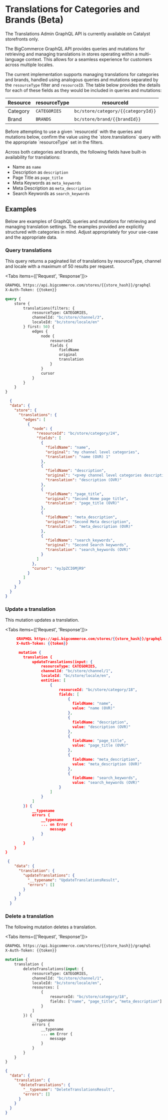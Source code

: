 # Translations for Categories and Brands (Beta)

<Callout type="info">
The Translations Admin GraphQL API is currently available on Catalyst storefronts only.
</Callout>

The BigCommerce GraphQL API provides queries and mutations for retrieving and managing translations in stores operating within a multi-language context. This allows for a seamless experience for customers across multiple locales.

The current implementation supports managing translations for categories and brands, handled using analogous queries and mutations separated by the `resourceType` filter and `resourceID`. The table below provides the details for each of these fields as they would be included in queries and mutations:

| Resource | resourceType | resourceId |
| --- | --- | --- |
| Category | `CATEGORIES` | `bc/store/category/{{categoryId}}` |
| Brand | `BRANDS` | `bc/store/brand/{{brandId}}` |

<Callout type="info">
Before attempting to use a given `resourceId` with the queries and mutations below, confirm the value using the `store.translations` query with the appropriate `resourceType` set in the filters.
</Callout>

Across both categories and brands, the following fields have built-in availability for translations:
* Name as `name`
* Description as `description`
* Page Title as `page_title`
* Meta Keywords as `meta_keywords`
* Meta Description as `meta_description`
* Search Keywords as `search_keywords`

## Examples

Below are examples of GraphQL queries and mutations for retrieving and managing translation settings. The examples provided are explicitly structured with categories in mind. Adjust appropriately for your use-case and the appropriate data.

### Query translations

This query returns a paginated list of translations by resourceType, channel and locale with a maximum of 50 results per request.  

<Tabs items={['Request', 'Response']}>
<Tab>

```graphql filename="Example mutation: Query a translation" showLineNumbers copy
GRAPHQL https://api.bigcommerce.com/stores/{{store_hash}}/graphql
X-Auth-Token: {{token}}

query {
    store {
        translations(filters: {
            resourceType: CATEGORIES,
            channelId: "bc/store/channel/3",
            localeId: "bc/store/locale/en"
        } first: 50) {
            edges {
                node {
                    resourceId
                    fields {
                        fieldName
                        original
                        translation
                    }
                }
                cursor
            }
        }
    }
}

```
</Tab>
<Tab>

```json filename="Example query: Query a translation" showLineNumbers copy
  {
  "data": {
    "store": {
      "translations": {
        "edges": [
          {
            "node": {
              "resourceId": "bc/store/category/24",
              "fields": [
                {
                  "fieldName": "name",
                  "original": "my channel level categories",
                  "translation": "name (OVR) 1"
                },
                {
                  "fieldName": "description",
                  "original": "<p>my channel level categories description</p>",
                  "translation": "description (OVR)"
                },
                {
                  "fieldName": "page_title",
                  "original": "Second Home page title",
                  "translation": "page_title (OVR)"
                },
                {
                  "fieldName": "meta_description",
                  "original": "Second Meta description",
                  "translation": "meta_description (OVR)"
                },
                {
                  "fieldName": "search_keywords",
                  "original": "Second Search keywords",
                  "translation": "search_keywords (OVR)"
                }
              ]
            },
            "cursor": "eyJpZCI6MjR9"
          }
        ]
      }
    }
  }
}
```
</Tab>
</Tabs>

### Update a translation

This mutation updates a translation.

<Tabs items={['Request', 'Response']}>
<Tab>

```json filename="Example mutation: Update a translation" showLineNumbers copy
     GRAPHQL https://api.bigcommerce.com/stores/{{store_hash}}/graphql
     X-Auth-Token: {{token}}

      mutation {
        translation {
            updateTranslations(input: {
                resourceType: CATEGORIES,
                channelId: "bc/store/channel/1",
                localeId: "bc/store/locale/en",
                entities: [
                    {
                        resourceId: "bc/store/category/18",
                        fields: [
                            {
                              fieldName: "name",
                              value: "name (OVR)"
                            },
                            {
                              fieldName: "description",
                              value: "description (OVR)"
                            },
                            {
                              fieldName: "page_title",
                              value: "page_title (OVR)"
                            },
                            {
                              fieldName: "meta_description",
                              value: "meta_description (OVR)"
                            },
                            {
                              fieldName: "search_keywords",
                              value: "search_keywords (OVR)"
                        }
                    ]
                }
            ]
        }) {
            __typename
            errors {
                __typename
                ... on Error {
                    message
                }
            }
        }
    }
}
```
</Tab>
<Tab>

```json filename="Example mutation: Update a translation" showLineNumbers copy
 {
    "data": {
      "translation": {
        "updateTranslations": {
          "__typename": "UpdateTranslationsResult",
          "errors": []
        }
      }
    }
  }
```
</Tab>
</Tabs>

### Delete a translation

The following mutation deletes a translation.

<Tabs items={['Request', 'Response']}>
<Tab>
```graphql filename="Example mutation: Delete a translation" showLineNumbers copy
GRAPHQL https://api.bigcommerce.com/stores/{{store_hash}}/graphql
X-Auth-Token: {{token}}

mutation {
    translation {
        deleteTranslations(input: {
            resourceType: CATEGORIES,
            channelId: "bc/store/channel/1",
            localeId: "bc/store/locale/en",
            resources: [
                {
                    resourceId: "bc/store/category/18",
                    fields: ["name", "page_title", "meta_description"]
                }
            ]
        }) {
            __typename
            errors {
                __typename
                ... on Error {
                    message
                }
            }
        }
    }
}
```
</Tab>
<Tab>

```json filename="Example mutation: Delete a translation" showLineNumbers copy
{
  "data": {
    "translation": {
      "deleteTranslations": {
        "__typename": "DeleteTranslationsResult",
        "errors": []
      }
    }
  }
}
```
</Tab>
</Tabs>
